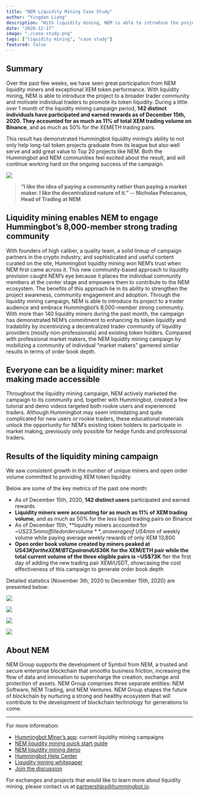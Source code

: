 ```yaml
---
title: "NEM Liquidity Mining Case Study"
author: "Yingdan Liang"
description: "With liquidity mining, NEM is able to introduce the project to a broader trader community and motivate individual traders to promote its token liquidity. So far, 142 distinct individuals have participated and earned rewards as of December 15th, 2020. They accounted for as much as 11% of total XEM trading volume on Binance."
date: "2020-12-17"
image: "./case-study.png"
tags: ["liquidity mining", "case study"]
featured: false
---
```


## Summary

Over the past few weeks, we have seen great participation from NEM liquidity miners and exceptional XEM token performance. With liquidity mining, NEM is able to introduce the project to a broader trader community and motivate individual traders to promote its token liquidity. During a little over 1 month of the liquidity mining campaign period, **142 distinct individuals have participated and earned rewards as of December 15th, 2020. They accounted for as much as 11% of total XEM trading volume on Binance**, and as much as 50% for the XEMETH trading pairs. 

This result has demonstrated Hummingbot liquidity mining’s ability to not only help long-tail token projects graduate from its league but also well serve and add great value to Top 20 projects like NEM. Both the Hummingbot and NEM communities feel excited about the result, and will continue working hard on the ongoing success of the campaign. 

![](price-for-xem.png)

> **“I like the idea of paying a community rather than paying a market maker. I like the decentralized nature of it.” -- Nicholas Pelecanos, Head of Trading at NEM**


## Liquidity mining enables NEM to engage Hummingbot’s 8,000-member strong trading community

With founders of high caliber, a quality team, a solid lineup of campaign partners in the crypto industry, and sophisticated and useful content curated on the site, Hummingbot liquidity mining won NEM’s trust when NEM first came across it. This new community-based approach to liquidity provision caught NEM’s eye because it places the individual community members at the center stage and empowers them to contribute to the NEM ecosystem. 
The benefits of this approach lie in its ability to strengthen the project awareness, community engagement and adoption. Through the liquidity mining campaign, NEM is able to introduce its project to a trader audience and embrace Hummingbot’s 8,000-member strong community. With more than 140 liquidity miners during the past month, the campaign has demonstrated NEM’s commitment to enhancing its token liquidity and tradability by incentivizing a decentralized trader community of liquidity providers (mostly non-professionals) and existing token holders.  Compared with professional market makers, the NEM liquidity mining campaign by mobilizing a community of individual “market makers” garnered similar results in terms of order book depth.  

## Everyone can be a liquidity miner: market making made accessible  

Throughout the liquidity mining campaign, NEM actively marketed the campaign to its community and, together with Hummingbot, created a few tutorial and demo videos targeted both rookie users and experienced traders. Although Hummingbot may seem intimidating and quite complicated for new users or rookie traders, these educational materials unlock the opportunity for NEM’s existing token holders to participate in market making, previously only possible for hedge funds and professional traders. 


## Results of the liquidity mining campaign

We saw consistent growth in the number of unique miners and open order volume committed to providing XEM token liquidity.

Below are some of the key metrics of the past one month:

* As of December 15th, 2020, **142 distinct users** participated and earned rewards
* **Liquidity miners were accounting for as much as 11% of XEM trading volume**, and as much as 50% for the less liquid trading pairs on Binance
* As of December 15th, **liquidity miners accounted for ~US$23.5mm of filled order volume**, an average of ~US$4mm of weekly volume while paying average weekly rewards of only XEM 13,800
* **Open order book volume created by miners peaked at US$43K for the XEM/BTC pair and US$36K for the XEM/ETH pair while the total current volume of the three eligible pairs is ~US$73K** fter the first day of adding the new trading pair XEM/USDT, showcasing the cost effectiveness of this campaign to generate order book depth

Detailed statistics (November 3th, 2020 to December 15th, 2020) are presented below:

![](/miner-distinct.png)


![](/stacked-oov.png)


![](/stacked-fov.png)


![](/order-volume-filled.png)

## About NEM
NEM Group supports the development of Symbol from NEM, a trusted and secure enterprise blockchain that smooths business friction, increasing the flow of data and innovation to supercharge the creation, exchange and protection of assets.
NEM Group comprises three separate entities: NEM Software, NEM Trading, and NEM Ventures. NEM Group shapes the future of blockchain by nurturing a strong and healthy ecosystem that will contribute to the development of blockchain technology for generations to come.


---

For more information:
* [Hummingbot Miner’s app](https://miner.hummingbot.io/): current liquidity mining campaigns
* [NEM liquidity mining quick start guide](https://www.youtube.com/watch?v=7Hc1IciDM7w)
* [NEM liquidity mining demo](https://www.youtube.com/watch?v=YKt42GOIX_Q)
* [Hummingbot Help Center](https://hummingbot.zendesk.com/hc/en-us)
* [Liquidity mining whitepaper](https://hummingbot.io/liquidity-mining.pdf)
* [Join the discussion](https://discord.hummingbot.io)

For exchanges and projects that would like to learn more about liquidity mining, please contact us at partnerships@hummingbot.io.
